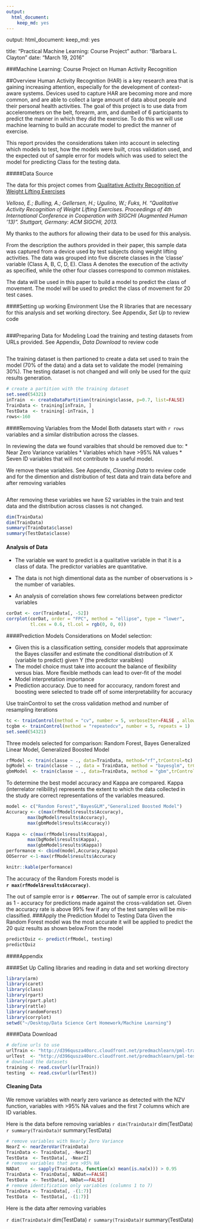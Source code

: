 ```yaml
---
output: 
  html_document: 
    keep_md: yes
---
```

output: 
  html_document: 
    keep_md: yes
  
title: "Practical Machine Learning: Course Project "
author: "Barbara L. Clayton"
date: "March 19, 2016"


###Machine Learning: Course Project on Human Activity Recognition

##Overview
Human Activity Recognition (HAR) is a key research area that is gaining increasing attention, especially for the development of context-aware systems. Devices used to capture HAR are becoming more and more common, and are able to collect a large amount of data about people and their personal health activities. The goal of this project is to use data from accelerometers on the belt, forearm, arm, and dumbell of 6 participants to predict the manner in which they did the exercise. To do this we will use machine learning to build an accurate model to predict the manner of exercise.

This report provides the considerations taken into account in selecting which models to test, how the models were built, cross validation used, and the expected out of sample error for models which was used to select the model for predicting Class for the testing data.  

#####Data Source

The data for this project comes from 
[Qualitative Activity Recognition of Weight Lifting Exercises](http://groupware.les.inf.puc-rio.br/work.jsf?p1=11201) 

*Velloso, E.; Bulling, A.; Gellersen, H.; Ugulino, W.; Fuks, H. “Qualitative Activity Recognition of Weight Lifting Exercises. Proceedings of 4th International Conference in Cooperation with SIGCHI (Augmented Human ’13)”. Stuttgart, Germany: ACM SIGCHI, 2013.*

My thanks to the authors for allowing their data to be used for this analysis. 

From the description the authors provided in their paper, this sample data was captured from a device used by test subjects doing weight lifting activities.  The data was grouped into five discrete classes in the ‘classe’ variable (Class A, B, C, D, E). Class A denotes the execution of the activity as specified, while the other four classes correspond to common mistakes. 

The data will be used in this paper to build a model to predict the class of movement.  The model will be used to predict the class of movement for 20 test cases.

####Setting up working Environment
Use the R libraries that are necessary for this analysis and set working directory. See Appendix, *Set Up* to review code

```r
```

###Preparing Data for Modeling 
Load the training and testing datasets from URLs provided. See Appendix, *Data Download* to review code

```r
```



The training dataset is then partioned to create a data set used to train the model (70% of the data) and a data set to validate the model (remaining 30%). The testing dataset is not changed and will only be used for the quiz results generation.  

```r
# create a partition with the training dataset
set.seed(54321)
inTrain  <- createDataPartition(training$classe, p=0.7, list=FALSE)
TrainData <- training[inTrain, ]
TestData  <- training[-inTrain, ]
rows<-160
```

####Removing Variables from the Model
Both datasets start with `r rows` variables and a similar distribution across the classes. 

In reviewing the data we found varaibles that should be removed due to: 
* Near Zero Variance variables 
* Variables which have >95% NA values
* Seven ID variables that will not contribute to a useful model.

We remove these variables. See Appendix, *Cleaning Data* to review code and for the dimention and distribution of test data and train data before and after removing variables

```r
```

After removing these variables we have 52 variables in the train and test data and the distribution across classes is not changed.
```r
dim(TrainData)
dim(TrainData)
summary(TrainData$classe)
summary(TestData$classe)
``` 

#### Analysis of Data  
* The variable we want to predict is a qualitative variable in that it is a class of data.  The predictor variables are quantitative. 

* The data is not high dimentional data as the number of observations is > the number of variables.

* An analysis of correlation shows few correlations between predictor variables

```r
corDat <- cor(TrainData[, -52])
corrplot(corDat, order = "FPC", method = "ellipse", type = "lower", 
         tl.cex = 0.6, tl.col = rgb(0, 0, 0))
```


####Prediction Models
Considerations on Model selection:

* Given this is a classification setting, consider models that approximate the Bayes classifer and estimate the conditional distribution of X (variable to predict) given Y (the predictor varaibles) 
* The model choice must take into account the balance of flexibility versus bias. More flexible methods can lead to over-fit of the model
* Model interpretation importance
* Prediction accuracy.  Due to need for acccuracy, random forest and boosting were selected to trade off of some interpretability for accuracy


Use trainControl to set the cross validation method and number of resampling iterations
```r
tc <- trainControl(method = "cv", number = 5, verboseIter=FALSE , allowParallel=TRUE)
tcgbm <- trainControl(method = "repeatedcv", number = 5, repeats = 1)
set.seed(54321) 
```

Three models selected for comparison: Random Forest, Bayes Generalized Linear Model, Generalized Boosted Model

```r

rfModel <- train(classe ~ ., data=TrainData, method="rf",trControl=tc)
bgModel <- train(classe ~ ., data = TrainData, method = "bayesglm", trControl=tc)
gbmModel  <- train(classe ~ ., data=TrainData, method = "gbm",trControl = tcgbm)

```

To determine the best model accuracy and Kappa are compared.  Kappa (interrelator relibility) represents the extent to which the data collected in the study are correct representations of the variables measured. 
```r
model <- c("Random Forest","BayesGLM","Generalized Boosted Model")
Accuracy <- c(max(rfModel$results$Accuracy),
        max(bgModel$results$Accuracy),
        max(gbmModel$results$Accuracy))
        
Kappa <- c(max(rfModel$results$Kappa),
        max(bgModel$results$Kappa),
        max(gbmModel$results$Kappa))
performance <- cbind(model,Accuracy,Kappa)
OOSerror <-1-max(rfModel$results$Accuracy
```

```r
knitr::kable(performance)
```

The accuracy of the Random Forests model is  
**`r max(rfModel$results$Accuracy)`**. 

The out of sample error is **`r OOSerror`**. The out of sample error is calculated as 1 - accuracy for predictions made against the cross-validation set. Given the accuracy rate is above 99% few if any of the test samples will be mis-classified.
###Apply the Prediction Model to Testing Data
Given the Random Forest model was the most accurate it will be applied to predict the 20 quiz results as shown below.From the model

```r
predictQuiz <- predict(rfModel, testing)
predictQuiz
```


\pagebreak

####Appendix

####Set Up
Calling libraries and reading in data and set working directory
```r
library(arm) 
library(caret) 
library(class) 
library(rpart) 
library(rpart.plot) 
library(rattle) 
library(randomForest) 
library(corrplot) 
setwd("~/Desktop/Data Science Cert Homework/Machine Learning") 
```

####Data Download
```r
# define urls to use
urlTrain <- "http://d396qusza40orc.cloudfront.net/predmachlearn/pml-training.csv"  
urlTest  <- "http://d396qusza40orc.cloudfront.net/predmachlearn/pml-testing.csv"  
# download the datasets
training <- read.csv(url(urlTrain))  
testing  <- read.csv(url(urlTest))  
``` 

#### Cleaning Data

We remove variables with nearly zero variance as detected with the NZV function, variables with >95% NA values and the first 7 columns which are ID variables.

Here is the data before removing variables
`r dim(TrainData)
`r dim(TestData)
`r summary(TrainData)
`r summary(TestData)


```r
# remove variables with Nearly Zero Variance
NearZ <- nearZeroVar(TrainData) 
TrainData <- TrainData[, -NearZ] 
TestData  <- TestData[, -NearZ] 
# remove variables that are >95% NA
NADat    <- sapply(TrainData, function(x) mean(is.na(x))) > 0.95 
TrainData <- TrainData[, NADat==FALSE] 
TestData  <- TestData[, NADat==FALSE] 
# remove identification only variables (columns 1 to 7)
TrainData <- TrainData[, -(1:7)] 
TestData  <- TestData[, -(1:7)]
```

Here is the data after removing variables

`r dim(TrainData)
`r dim(TestData)
`r summary(TrainData)
`r summary(TestData)

